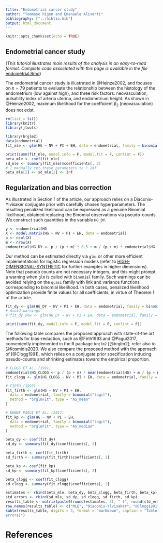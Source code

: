 ```yaml
---
title: "Endometrial cancer study"
author: "Tommaso Rigon and Emanuele Aliverti"
bibliography: ["../biblio.bib"]
output: html_document
---
```


```r
knitr::opts_chunk$set(echo = TRUE)
```

## Endometrial cancer study

*(This tutorial illustrates main results of the analysis in an easy-to-read format.
Complete code associated with this page is available in the file* 
[endometrial.Rmd](https://github.com/tommasorigon/logistic-bias-reduction/blob/main/ENDOMETRIAL/endometrial.Rmd))

The endometrial cancer study is illustrated in @Heinze2002, and focuses on $n = 79$ patients 
to evaluate the relationship between the histology of the endometrium (low against high), 
and three risk factors: neovasculation, pulsatility index of arteria uterina, and endometrium height. 
As shown in @Heinze2002, maximum likelihood for the coefficient $\beta_2$ (neovasculation) does not exist.

```r
rm(list = ls())
library(knitr)
library(jtools)
```

```r
library(brglm2)
data(endometrial)
fit_mle <- glm(HG ~ NV + PI + EH, data = endometrial, family = binomial("logit"))
```

```r
print(summ(fit_mle, model.info = F, model.fit = F, confint = F))
beta_mle <- coef(fit_mle)
sd_mle <- summary(fit_mle)$coefficients[, 2]
# I manually set these parameters to + Inf
beta_mle[2] <- sd_mle[2] <- Inf
```


## Regularization and bias correction 
As illustrated in Section 1 of the article, our approach relies on a Diaconis-Ylvisaker conjugate prior with carefully chosen hyperparameters. 
The resulting penalized likelihood can be expressed as a genuine Binomial likelihood, obtained replacing the Binomial observations via pseudo-counts. 
We construct such quantities in the variable `HG_DY`.

```r
y <- endometrial$HG
X <- model.matrix(HG ~ NV + PI + EH, data = endometrial)
p <- ncol(X)
m <- nrow(X)
endometrial$HG_DY <- p / (p + m) * 0.5 + m / (p + m) * endometrial$HG
```

Our method can be estimated directly via `glm`, or other more efficient implementations for 
logistic regression models (refer to [HIGH-DIMENSIONAL-SYNTHETIC](../HIGH-DIMENSIONAL-SYNTHETIC) for further examples in higher dimensions). 
Note that pseudo counts are not necessary integers, and this might prompt a warning when `glm` is called with `binomial` family.
Such warnings can be avoided relying on the `quasi` family with link and variance functions corresponding
to binomial likelihood. 
In both cases, penalized likelihood optimization provide finite values for all coefficients, in virtue 
of Theorem 1 of the article.

```r
fit_dy <- glm(HG_DY ~ NV + PI + EH, data = endometrial, family = binomial("logit"))
# Avoid warnings
# fit_dy_now <- glm(HG_DY ~ NV + PI + EH, data = endometrial, family = quasi(link = "logit",variance = "mu(1-mu)"))
```

```r
print(summ(fit_dy, model.info = F, model.fit = F, confint = F))
```

The following table compares the proposed approach with state-of-the art methods for 
bias-reduction, such as @Firth1993 and @Pagui2017, conveniently implemented in the 
R package `brglm2` [@brglm2]; refer also to @Kosmidis2020.
We also compare the proposed method with the approach of [@Clogg1991], which relies on a 
conjugate prior specification inducing pseudo-counts and shrinking estimates toward the empirical 
proportion.

```r
# CLOGG ET AL. (1991)
endometrial$HG_CLOGG <- p / (p + m) * mean(endometrial$HG) + m / (p + m) * endometrial$HG
fit_clogg <- glm(HG_CLOGG ~ NV + PI + EH, data = endometrial, family = binomial("logit"))

# FIRTH (1993)
fit_firth <- glm(HG ~ NV + PI + EH,
  data = endometrial, family = binomial("logit"),
  method = "brglmFit", type = "AS_mean"
)

# KENNE PAGUI ET AL. (2017)
fit_kp <- glm(HG ~ NV + PI + EH,
  data = endometrial, family = binomial("logit"),
  method = "brglmFit", type = "AS_median"
)
```


```r
beta_dy <- coef(fit_dy)
sd_dy <- summary(fit_dy)$coefficients[, 2]

beta_firth <- coef(fit_firth)
sd_firth <- summary(fit_firth)$coefficients[, 2]

beta_kp <- coef(fit_kp)
sd_kp <- summary(fit_kp)$coefficients[, 2]

beta_clogg <- coef(fit_clogg)
sd_clogg <- summary(fit_clogg)$coefficients[, 2]

estimates <- rbind(beta_mle, beta_dy, beta_clogg, beta_firth, beta_kp)
std_errors <- rbind(sd_mle, sd_dy, sd_clogg, sd_firth, sd_kp)
results_table <- matrix(paste0(round(estimates, 3), " (", round(std_errors, 3), ")"), ncol = 4)
row.names(results_table) <- c("MLE", "Diaconis-Ylvisaker", "@Clogg1991", "@Firth1993", "@Pagui2017")
kable(results_table, digits = 3, format = "markdown", caption = "Table 1 of the paper: Estimated regression coefficients on the endometrial cancer study (and standard
errors)")
```

# References
